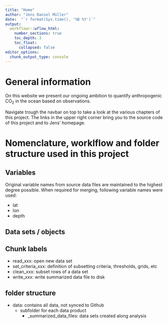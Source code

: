 ```yaml
---
title: "Home"
author: "Jens Daniel Müller"
date:  "`r format(Sys.time(), '%B %Y')`"
output: 
  workflowr::wflow_html:
    number_sections: true
    toc_depth: 3
    toc_float:
      collapsed: false
editor_options:
  chunk_output_type: console
---
```


# General information

On this website we present our ongoing ambition to quantify anthropogenic CO~2~ in the ocean based on observations.

Navigate trough the navbar on top to take a look at the various chapters of this project.
The links in the upper right corner bring you to the source code of this project and to Jens' homepage.  

# Nomenclature, worklflow and folder structure used in this project

## Variables

Original variable names from source data files are maintained to the highest degree possible. When required for merging, following variable names were used:

- lat
- lon
- depth

## Data sets / objects

## Chunk labels

- read_xxx: open new data set
- set_criteria_xxx: definition of subsetting criteria, thresholds, grids, etc
- clean_xxx: subset rows of a data set
- write_xxx: write summarized data file to disk

## folder structure

- data: contains all data, not synced to Github
  - subfolder for each data product
    - _summarized_data_files: data sets created along analysis
